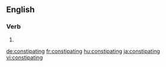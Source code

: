 ==English==

===Verb===
{{head|en}}

# {{present participle of|constipate}}

[[de:constipating]]
[[fr:constipating]]
[[hu:constipating]]
[[ja:constipating]]
[[vi:constipating]]